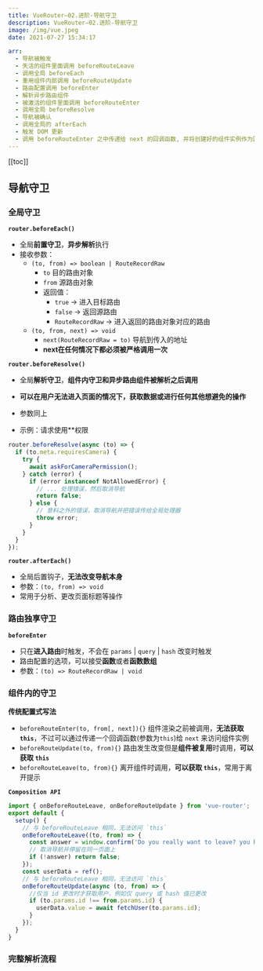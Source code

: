 ```yaml
---
title: VueRouter—02.进阶-导航守卫
description: VueRouter—02.进阶-导航守卫
image: /img/vue.jpeg
date: 2021-07-27 15:34:17

arr:
  - 导航被触发
  - 失活的组件里面调用 beforeRouteLeave
  - 调用全局 beforeEach
  - 重用组件内部调用 beforeRouteUpdate
  - 路由配置调用 beforeEnter
  - 解析异步路由组件
  - 被激活的组件里面调用 beforeRouteEnter
  - 调用全局 beforeResolve
  - 导航被确认
  - 调用全局的 afterEach
  - 触发 DOM 更新
  - 调用 beforeRouteEnter 之中传递给 next 的回调函数, 并将创建好的组件实例作为回调函数的参数传入
---
```


[[toc]]

## 导航守卫

### 全局守卫

**`router.beforeEach()`**

- 全局**前置守卫**，**异步解析**执行
- 接收参数：
  - `(to, from) => boolean | RouteRecordRaw`
    - `to` 目的路由对象
    - `from` 源路由对象
    - 返回值：
      - `true` -> 进入目标路由
      - `false` -> 返回源路由
      - `RouteRecordRaw` -> 进入返回的路由对象对应的路由
  - `(to, from, next) => void`
    - `next(RouteRecordRaw = to)` 导航到传入的地址
    - **next在任何情况下都必须被严格调用一次**

**`router.beforeResolve()`**

- 全局**解析守卫**，**组件内守卫和异步路由组件被解析之后调用**

- **可以在用户无法进入页面的情况下，获取数据或进行任何其他想避免的操作**
- 参数同上
- 示例：请求使用\*\*权限

```js
router.beforeResolve(async (to) => {
  if (to.meta.requiresCamera) {
    try {
      await askForCameraPermission();
    } catch (error) {
      if (error instanceof NotAllowedError) {
        // ... 处理错误，然后取消导航
        return false;
      } else {
        // 意料之外的错误，取消导航并把错误传给全局处理器
        throw error;
      }
    }
  }
});
```

**`router.afterEach()`**

- 全局后置钩子，**无法改变导航本身**
- 参数：`(to, from) => void`
- 常用于分析、更改页面标题等操作

### 路由独享守卫

**`beforeEnter`**

- 只在**进入路由**时触发，不会在 `params` | `query` | `hash` 改变时触发
- 路由配置的选项，可以接受**函数**或者**函数数组**
- 参数：`(to) => RouteRecordRaw | void`

### 组件内的守卫

**传统配置式写法**

- `beforeRouteEnter(to, from[, next]){}` 组件渲染之前被调用，**无法获取 `this`**，不过可以通过传递一个回调函数(参数为`this`)给 `next` 来访问组件实例
- `beforeRouteUpdate(to, from){}` 路由发生改变但是**组件被复用**时调用，**可以获取 `this`**
- `beforeRouteLeave(to, from){}` 离开组件时调用，**可以获取 `this`**，常用于离开提示

**`Composition API`**

```js
import { onBeforeRouteLeave, onBeforeRouteUpdate } from 'vue-router';
export default {
  setup() {
    // 与 beforeRouteLeave 相同，无法访问 `this`
    onBeforeRouteLeave((to, from) => {
      const answer = window.confirm('Do you really want to leave? you have unsaved changes!');
      // 取消导航并停留在同一页面上
      if (!answer) return false;
    });
    const userData = ref();
    // 与 beforeRouteLeave 相同，无法访问 `this`
    onBeforeRouteUpdate(async (to, from) => {
      //仅当 id 更改时才获取用户，例如仅 query 或 hash 值已更改
      if (to.params.id !== from.params.id) {
        userData.value = await fetchUser(to.params.id);
      }
    });
  }
}
```

### 完整解析流程

<TimeLine
  title="路由解析流程"
  data={frontmatter.arr}
/>
